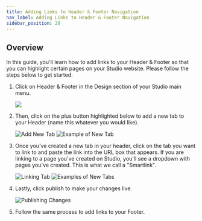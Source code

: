 ```yaml
---
title: Adding Links to Header & Footer Navigation
nav_label: Adding Links to Header & Footer Navigation
sidebar_position: 20
---
```


## Overview

In this guide, you'll learn how to add links to your Header & Footer so that you can highlight certain pages on your
Studio website. Please follow the steps below to get started.

1. Click on Header & Footer in the Design section of your Studio main menu.

   ![](/assets/studio/Header___Footer_1.png)

2. Then, click on the plus button highlighted below to add a new tab to your Header (name this whatever you would like).

   ![Add New Tab](/assets/studio/Header___Footer_2.png)
   ![Example of New Tab](/assets/studio/Header___Footer_3.png)

3. Once you've created a new tab in your header, click on the tab you want to link to and paste the link into the URL
   box that appears. If you are linking to a page you've created on Studio, you'll see a dropdown with pages you've
   created. This is what we call a "Smartlink".

   ![Linking Tab](/assets/studio/Header___Footer_4.png)
   ![Examples of New Tabs](/assets/studio/Header___Footer_5.png)

4. Lastly, click publish to make your changes live.

   ![Publishing Changes](/assets/studio/Header___Footer_6.png)

5. Follow the same process to add links to your Footer.
